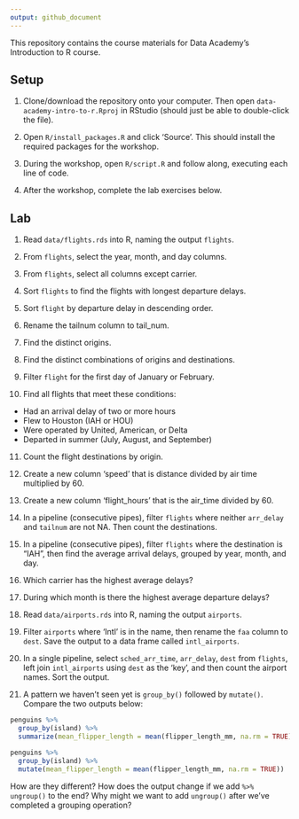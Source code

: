 ```yaml
---
output: github_document
---
```


This repository contains the course materials for Data Academy's Introduction to R course. 

## Setup

1. Clone/download the repository onto your computer. Then open `data-academy-intro-to-r.Rproj` in RStudio (should just be able to double-click the file).

2. Open `R/install_packages.R` and click 'Source'. This should install the required packages for the workshop.

3. During the workshop, open `R/script.R` and follow along, executing each line of code.

4. After the workshop, complete the lab exercises below. 

## Lab

1. Read `data/flights.rds` into R, naming the output `flights`. 

2. From `flights`, select the year, month, and day columns.

3. From `flights`, select all columns except carrier.

4. Sort `flights` to find the flights with longest departure delays. 

5. Sort `flight` by departure delay in descending order.

6. Rename the tailnum column to tail_num.

7. Find the distinct origins.

8. Find the distinct combinations of origins and destinations.

9. Filter `flight` for the first day of January or February.

10. Find all flights that meet these conditions:

* Had an arrival delay of two or more hours
* Flew to Houston (IAH or HOU)
* Were operated by United, American, or Delta
* Departed in summer (July, August, and September)

11. Count the flight destinations by origin.

12. Create a new column 'speed' that is distance divided by air time multiplied by 60.

13. Create a new column 'flight_hours' that is the air_time divided by 60. 

14. In a pipeline (consecutive pipes), filter `flights` where neither `arr_delay` and `tailnum` are not NA. Then count the destinations. 

15. In a pipeline (consecutive pipes), filter `flights` where the destination is "IAH", then find the average arrival delays, grouped by year, month, and day. 

16. Which carrier has the highest average delays?

17. During which month is there the highest average departure delays?

18. Read `data/airports.rds` into R, naming the output `airports`. 

19. Filter `airports` where 'Intl' is in the name, then rename the `faa` column to `dest`. Save the output to a data frame called `intl_airports`.

20. In a single pipeline, select `sched_arr_time`, `arr_delay`, `dest` from `flights`, left join `intl_airports` using `dest` as the 'key', and then count the airport names. Sort the output.

21. A pattern we haven't seen yet is `group_by()` followed by `mutate()`. Compare the two outputs below:

```r
penguins %>% 
  group_by(island) %>% 
  summarize(mean_flipper_length = mean(flipper_length_mm, na.rm = TRUE))

penguins %>% 
  group_by(island) %>% 
  mutate(mean_flipper_length = mean(flipper_length_mm, na.rm = TRUE))
```

How are they different? How does the output change if we add `%>% ungroup()` to the end? Why might we want to add `ungroup()` after we've completed a grouping operation? 



